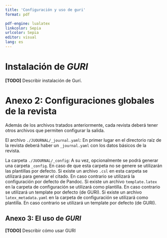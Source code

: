 ```yaml
---
title: 'Configuración y uso de guri'
format: pdf

pdf-engine: lualatex
linkcolor: Sepia
urlcolor: Sepia
editor: visual
lang: es
---
```


# Instalación de *GURI*

**\[TODO\]** Describir instalación de Gurí.

# Anexo 2: Configuraciones globales de la revista

Además de los archivos tratados anteriormente, cada revista deberá tener otros archivos que permiten configurar la salida.

El archivo `./JUOURNAL/_journal.yaml`: En primer lugar en el directorio raíz de la revista deberá haber un `_journal.yaml` con los datos básicos de la revista.

La carpeta `./JUOURNAL/_config`: A su vez, opcionalmente se podrá generar una carpeta `_config`. En caso de que esta carpeta no se genere se utilizarán las plantillas por defecto. Si existe un archivo `.csl` en esta carpeta se utilizará para generar el citado. En caso contrario se utilizará la configuración por defecto de Pandoc. Si existe un archivo `template.latex` en la carpeta de configuración se utilizará como plantilla. En caso contrario se utilizará un template por defecto (de GURI). Si existe un archivo `latex_metadata.yaml` en la carpeta de configuración se utilizará como plantilla. En caso contrario se utilizará un template por defecto (de GURI).

## Anexo 3: El uso de *GURI*

**\[TODO\]** Describir cómo usar GURI
